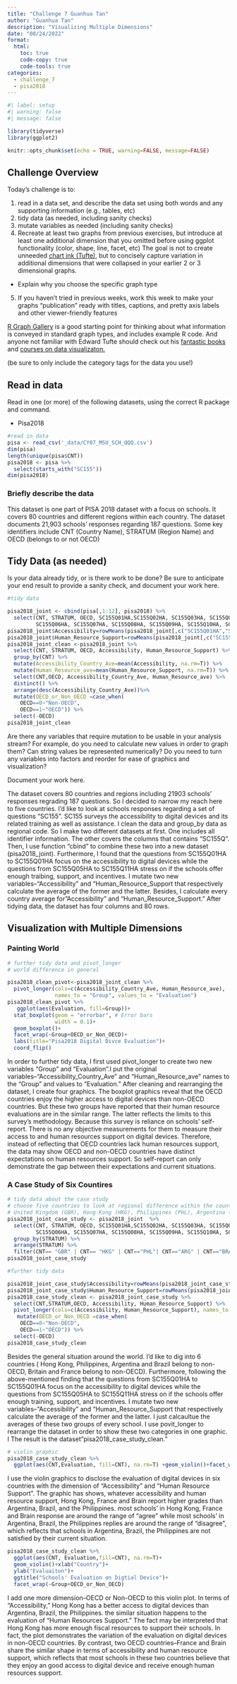 ```yaml
---
title: "Challenge 7 Guanhua Tan"
author: "Guanhua Tan"
description: "Visualizing Multiple Dimensions"
date: "08/24/2022"
format:
  html:
    toc: true
    code-copy: true
    code-tools: true
categories:
  - challenge_7
  - pisa2018
---
```


```r
#| label: setup
#| warning: false
#| message: false

library(tidyverse)
library(ggplot2)

knitr::opts_chunk$set(echo = TRUE, warning=FALSE, message=FALSE)
```

## Challenge Overview

Today's challenge is to:

1)  read in a data set, and describe the data set using both words and any supporting information (e.g., tables, etc)
2)  tidy data (as needed, including sanity checks)
3)  mutate variables as needed (including sanity checks)
4)  Recreate at least two graphs from previous exercises, but introduce at least one additional dimension that you omitted before using ggplot functionality (color, shape, line, facet, etc) The goal is not to create unneeded [chart ink (Tufte)](https://www.edwardtufte.com/tufte/), but to concisely capture variation in additional dimensions that were collapsed in your earlier 2 or 3 dimensional graphs.
   - Explain why you choose the specific graph type
5) If you haven't tried in previous weeks, work this week to make your graphs "publication" ready with titles, captions, and pretty axis labels and other viewer-friendly features

[R Graph Gallery](https://r-graph-gallery.com/) is a good starting point for thinking about what information is conveyed in standard graph types, and includes example R code. And anyone not familiar with Edward Tufte should check out his [fantastic books](https://www.edwardtufte.com/tufte/books_vdqi) and [courses on data visualizaton.](https://www.edwardtufte.com/tufte/courses)

(be sure to only include the category tags for the data you use!)

## Read in data

Read in one (or more) of the following datasets, using the correct R package and command.

  - Pisa2018
  
```r
#read in data
pisa <- read_csv('_data/CY07_MSU_SCH_QQQ.csv')
dim(pisa)
length(unique(pisa$CNT))
pisa2018 <- pisa %>%
  select(starts_with("SC155"))
dim(pisa2018)

```

### Briefly describe the data
This dataset is one part of PISA 2018 dataset with a focus on schools. It covers 80 countries and different regions within each country. The dataset documents 21,903 schools' responses regarding 187 questions. Some key identifiers include CNT (Country Name), STRATUM (Region Name) and OECD (belongs to or not OECD)

## Tidy Data (as needed)

Is your data already tidy, or is there work to be done? Be sure to anticipate your end result to provide a sanity check, and document your work here.

```r
#tidy data

pisa2018_joint <- cbind(pisa[,1:12], pisa2018) %>%
  select(CNT, STRATUM, OECD, SC155Q01HA,SC155Q02HA, SC155Q03HA, SC155Q04HA, SC155Q05HA,
         SC155Q06HA, SC155Q07HA, SC155Q08HA, SC155Q09HA, SC155Q10HA, SC155Q11HA)
pisa2018_joint$Accessibility=rowMeans(pisa2018_joint[,c("SC155Q01HA","SC155Q02HA", "SC155Q03HA","SC155Q04HA")])
pisa2018_joint$Human_Resource_Support=rowMeans(pisa2018_joint[,c("SC155Q05HA","SC155Q06HA", "SC155Q07HA","SC155Q08HA","SC155Q09HA", "SC155Q10HA", "SC155Q11HA")])
pisa2018_joint_clean <-pisa2018_joint %>%
  select(CNT, STRATUM, OECD, Accessibility, Human_Resource_Support) %>%
  group_by(CNT) %>%
  mutate(Accessibility_Country_Ave=mean(Accessibility, na.rm=T)) %>%
  mutate(Human_Resource_ave=mean(Human_Resource_Support, na.rm=T)) %>%
  select(CNT,OECD, Accessibility_Country_Ave, Human_Resource_ave) %>%
  distinct() %>%
  arrange(desc(Accessibility_Country_Ave))%>%
  mutate(OECD_or_Non_OECD =case_when(
    OECD==0~"Non-OECD",
    OECD==1~"OECD")) %>%
  select(-OECD)
pisa2018_joint_clean

```

Are there any variables that require mutation to be usable in your analysis stream? For example, do you need to calculate new values in order to graph them? Can string values be represented numerically? Do you need to turn any variables into factors and reorder for ease of graphics and visualization?

Document your work here.

The dataset covers 80 countries and regions including 21903 schools' responses regrading 187 questions. So I decided to narrow my reach here to five countries. I'd like to look at schools responses regarding a set of questions "SC155". SC155 surveys the accessibility to digital devices and its related training as well as assistance. I clean the data and group_by data as regional code. So I make two different datasets at first. One includes all identifier information. The other covers the columns that contains "SC155Q". Then, I use function "cbind" to combine these two into a new dataset (pisa2018_joint). Furthermore, I found that the questions from SC155Q01HA to SC155Q01HA focus on the accessibility to digital devices while the questions from SC155Q05HA to SC155Q11HA stress on if the schools offer enough traibing, support, and incentives. I mutate two new variables--"Accessibility" and "Human_Resource_Support that respectively calculate the average of the former and the latter. Besides, I calculate every country average for "Accessibility" and "Human_Resource_Support." After tidying data, the dataset has four columns and 80 rows.

## Visualization with Multiple Dimensions

### Painting World

```r
# further tidy data and pivot_longer
# world difference in general

pisa2018_clean_pivot<-pisa2018_joint_clean %>%
  pivot_longer(cols=c(Accessibility_Country_Ave, Human_Resource_ave), 
               names_to = "Group", values_to = "Evaluation")
pisa2018_clean_pivot %>%
   ggplot(aes(Evaluation, fill=Group))+
  stat_boxplot(geom = "errorbar", # Error bars
               width = 0.1)+
  geom_boxplot()+
  facet_wrap(~Group+OECD_or_Non_OECD)+
  labs(title="Pisa2018 Digital Divce Evaluation")+
  coord_flip()

```
In order to further tidy data, I first used pivot_longer to create two new variables "Group" and "Evaluation".I put the original variables--"Accessibility_Country_Ave" and "Human_Resource_ave" names to the "Group" and values to "Evaluation." After cleaning and rearranging the dataset, I create four graphics.
The boxplot graphics reveal that the OECD countries enjoy the higher access to digital devices than non-OECD countries. But these two groups have reported that their human resource evaluations are in the similar range. The latter reflects the limits to this survey's methodology. Because this survey is reliance on schools' self-report. There is no any objective measurements for them to measure their access to and human resources support on digital devices. Therefore, instead of reflecting that OECD countries lack human resources support, the data may show OECD and non-OECD countries have distinct expectations on human resources support. So self-report can only demonstrate the gap between their expectations and current situations.



### A Case Study of Six Countires
```r
# tidy data about the case study
# choose five countries to look at regional difference within the countries
# United Kingdom (GBR), Hong Kong (HKG), Philippines (PHL), Argentina (ARG), Brazil(BRA), France(FRA)
pisa2018_joint_case_study <- pisa2018_joint  %>%
  select(CNT, STRATUM, OECD, SC155Q01HA,SC155Q02HA, SC155Q03HA, SC155Q04HA, SC155Q05HA,
         SC155Q06HA, SC155Q07HA, SC155Q08HA, SC155Q09HA, SC155Q10HA, SC155Q11HA) %>%
  group_by(STRATUM) %>%
  arrange(STRATUM) %>%
  filter(CNT== "GBR" | CNT== "HKG" | CNT=="PHL"| CNT=="ARG" | CNT=="BRA" |CNT=="FRA" )
pisa2018_joint_case_study
```

```r
#further tidy data

pisa2018_joint_case_study$Accessibility=rowMeans(pisa2018_joint_case_study[,c("SC155Q01HA","SC155Q02HA", "SC155Q03HA","SC155Q04HA")])
pisa2018_joint_case_study$Human_Resource_Support=rowMeans(pisa2018_joint_case_study[,c("SC155Q05HA","SC155Q06HA", "SC155Q07HA","SC155Q08HA","SC155Q09HA", "SC155Q10HA", "SC155Q11HA")])
pisa2018_case_study_clean <- pisa2018_joint_case_study %>%
  select(CNT,STRATUM,OECD, Accessibility, Human_Resource_Support) %>% 
  pivot_longer(cols=c(Accessibility, Human_Resource_Support), names_to = "Group", values_to = "Evaluation")%>%
   mutate(OECD_or_Non_OECD =case_when(
    OECD==0~"Non-OECD",
    OECD==1~"OECD")) %>%
  select(-OECD)
pisa2018_case_study_clean
```
Besides the general situation around the world. I'd like to dig into 6 countries ( Hong Kong, Philippines, Argentina and Brazil belong to non-OECD, Britain and France belong to non-OECD). Furthermore, following the above-mentioned finding that the questions from SC155Q01HA to SC155Q01HA focus on the accessibility to digital devices while the questions from SC155Q05HA to SC155Q11HA stress on if the schools offer enough training, support, and incentives. I mutate two new variables--"Accessibility" and "Human_Resource_Support that respectively calculate the average of the former and the latter. I just calcaultue the averages of these two groups of every school. I use povit_longer to rearrange the dataset in order to show these two categories in one graphic. I The result is the dataset "pisa2018_case_study_clean."

```r
# violin graphic
pisa2018_case_study_clean %>%
  ggplot(aes(CNT,Evaluation, fill=CNT), na.rm=T) +geom_violin()+facet_wrap(~Group)+xlab("Country")+ylab("Evaluation")+ggtitle("Schools' Evaluation on Digtial Device") 

```
I use the violin graphics to disclose the evaluation of digital devices in six countries with the dimension of "Accessibility" and "Human Resource Support". The graphic has shows, whatever accessibility and human resource support, Hong Kong, France and Brain report higher grades than Argentina, Brazil, and the Philippines. most schools' in Hong Kong, France and Brain response are around the range of "agree" while most schools' in Argentina, Brazil, the Philippines replies are around the range of "disagree", which reflects that schools in Argentina, Brazil, the Philippines are not satisfied by their current situation.


```r
pisa2018_case_study_clean %>%
  ggplot(aes(CNT, Evaluation,fill=CNT), na.rm=T)+
  geom_violin()+xlab("Country")+
  ylab("Evaluaiton")+
  ggtitle("Schools' Evaluation on Digtial Device")+
  facet_wrap(~Group+OECD_or_Non_OECD)
```
I add one more dimension--OECD or Non-OECD to this violin plot. In terms of "Accessibility," Hong Kong has a better access to digital devices than Argentina, Brazil, the Philippines. the similar situation happens to the evaluation of "Human Resources Support." The fact may be interpreted that Hong Kong has more enough fiscal resources to support their schools. In fact, the plot demonstrates the variation of the evaluation on digital devices in non-OECD countries. By contrast, two OECD countries--France and Brain share the similar shape in terms of accessibility and human resource support, which reflects that most schools in these two countries believe that they enjoy an good access to digital device and receive enough human resources support.

